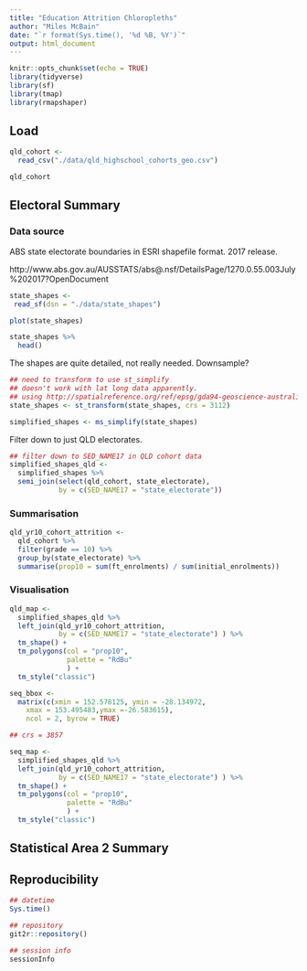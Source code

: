 ```yaml
---
title: "Education Attrition Chloropleths"
author: "Miles McBain"
date: "`r format(Sys.time(), '%d %B, %Y')`"
output: html_document
---
```


```r
knitr::opts_chunk$set(echo = TRUE)
library(tidyverse)
library(sf)
library(tmap)
library(rmapshaper)
```

## Load

```r
qld_cohort <-
  read_csv("./data/qld_highschool_cohorts_geo.csv")

qld_cohort
```

## Electoral Summary

### Data source

ABS state electorate boundaries in ESRI shapefile format. 2017 release.

http://www.abs.gov.au/AUSSTATS/abs@.nsf/DetailsPage/1270.0.55.003July%202017?OpenDocument

```r
state_shapes <-
 read_sf(dsn = "./data/state_shapes")

plot(state_shapes)

state_shapes %>%
  head()

```

The shapes are quite detailed, not really needed. Downsample?

```r
## need to transform to use st_simplify
## doesn't work with lat long data apparently.
## using http://spatialreference.org/ref/epsg/gda94-geoscience-australia-lambert/
state_shapes <- st_transform(state_shapes, crs = 3112)

simplified_shapes <- ms_simplify(state_shapes)
```

Filter down to just QLD electorates.

```r
## filter down to SED_NAME17 in QLD cohort data
simplified_shapes_qld <-
  simplified_shapes %>%
  semi_join(select(qld_cohort, state_electorate),
            by = c(SED_NAME17 = "state_electorate"))

```

### Summarisation

```r
qld_yr10_cohort_attrition <- 
  qld_cohort %>%
  filter(grade == 10) %>%
  group_by(state_electorate) %>%
  summarise(prop10 = sum(ft_enrolments) / sum(initial_enrolments))

```

### Visualisation

```r
qld_map <-
  simplified_shapes_qld %>%
  left_join(qld_yr10_cohort_attrition,
            by = c(SED_NAME17 = "state_electorate") ) %>%
  tm_shape() +
  tm_polygons(col = "prop10",
              palette = "RdBu"
              ) +
  tm_style("classic")

seq_bbox <-
  matrix(c(xmin = 152.578125, ymin = -28.134972,
    xmax = 153.495483,ymax =-26.583615),
    ncol = 2, byrow = TRUE)

## crs = 3857

seq_map <-
  simplified_shapes_qld %>%
  left_join(qld_yr10_cohort_attrition,
            by = c(SED_NAME17 = "state_electorate") ) %>%
  tm_shape() +
  tm_polygons(col = "prop10",
              palette = "RdBu"
              ) +
  tm_style("classic")
```

## Statistical Area 2 Summary

## Reproducibility

```r
## datetime
Sys.time() 

## repository
git2r::repository()

## session info
sessionInfo
```
